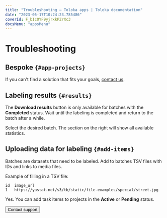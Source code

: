 ```yaml
---
title: "Troubleshooting — Toloka apps | Toloka documentation"
date: "2023-05-17T10:24:23.785486"
coverId: F_bIcOYF9yjrxkPZrXc3
docsMenu: "appsMenu"
---
```


# Troubleshooting

## Bespoke `{#app-projects}`

<Definition title="I didn't find a suitable bespoke solution">

If you can't find a solution that fits your goals, [contact us](/docs/guide/troubleshooting/support?form-source=apps-troubleshooting).

</Definition>

## Labeling results `{#results}`
<Definition title="Why can't I download the results?">

The **Download results** button is only available for batches with the **Completed** status. Wait until the labeling is completed and return to the batch after a while.

</Definition>

<Definition title="How do I find out how long it took to label my data?">

Select the desired batch. The section on the right will show all available statistics.

</Definition>

## Uploading data for labeling `{#add-items}`

<Definition title="What should I add to a batch?">

Batches are datasets that need to be labeled. Add to batches TSV files with IDs and links to media files.

Example of filling in a TSV file:

```
id  image_url
1   https://yastat.net/s3/tb/static/file-examples/special/street.jpg
```

</Definition>

<Definition title="My project is being moderated. Can I add task items to it?">

Yes. You can add task items to projects in the **Active** or **Pending** status.

</Definition>

<Button view="defaultInverse" size="l" type="link" url="/docs/guide/troubleshooting/support?form-source=apps-troubleshooting">Contact support</Button>